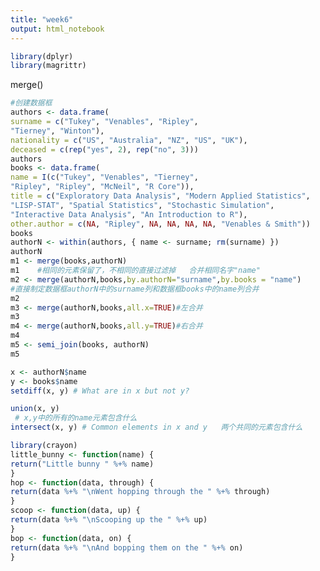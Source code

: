 ```yaml
---
title: "week6"
output: html_notebook
---
```

```r
library(dplyr)
library(magrittr)
```

merge()
```r
#创建数据框
authors <- data.frame(
surname = c("Tukey", "Venables", "Ripley",
"Tierney", "Winton"),
nationality = c("US", "Australia", "NZ", "US", "UK"),
deceased = c(rep("yes", 2), rep("no", 3)))
authors
books <- data.frame(
name = I(c("Tukey", "Venables", "Tierney",
"Ripley", "Ripley", "McNeil", "R Core")),
title = c("Exploratory Data Analysis", "Modern Applied Statistics",
"LISP-STAT", "Spatial Statistics", "Stochastic Simulation",
"Interactive Data Analysis", "An Introduction to R"),
other.author = c(NA, "Ripley", NA, NA, NA, NA, "Venables & Smith"))
books
authorN <- within(authors, { name <- surname; rm(surname) })
authorN
m1 <- merge(books,authorN)
m1    #相同的元素保留了，不相同的直接过滤掉   合并相同名字"name"
m2 <- merge(authorN,books,by.authorN="surname",by.books = "name")
#直接制定数据框authorN中的surname列和数据框books中的name列合并
m2
m3 <- merge(authorN,books,all.x=TRUE)#左合并
m3
m4 <- merge(authorN,books,all.y=TRUE)#右合并
m4
m5 <- semi_join(books, authorN)
m5
```


```r
x <- authorN$name
y <- books$name
setdiff(x, y) # What are in x but not y?

union(x, y) 
 # x,y中的所有的name元素包含什么
intersect(x, y) # Common elements in x and y   两个共同的元素包含什么
```

```r
library(crayon)
little_bunny <- function(name) {
return("Little bunny " %+% name)
}
hop <- function(data, through) {
return(data %+% "\nWent hopping through the " %+% through)
}
scoop <- function(data, up) {
return(data %+% "\nScooping up the " %+% up)
}
bop <- function(data, on) {
return(data %+% "\nAnd bopping them on the " %+% on)
}

```

